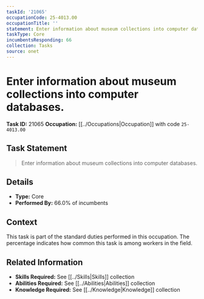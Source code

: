 ```yaml
---
taskId: '21065'
occupationCode: 25-4013.00
occupationTitle: ''
statement: Enter information about museum collections into computer databases.
taskType: Core
incumbentsResponding: 66
collection: Tasks
source: onet
---
```

# Enter information about museum collections into computer databases.

**Task ID:** 21065
**Occupation:** [[../Occupations|Occupation]] with code `25-4013.00`

## Task Statement

> Enter information about museum collections into computer databases.

## Details

- **Type:** Core
- **Performed By:** 66.0% of incumbents

## Context

This task is part of the standard duties performed in this occupation. The percentage indicates how common this task is among workers in the field.

## Related Information

- **Skills Required:** See [[../Skills|Skills]] collection
- **Abilities Required:** See [[../Abilities|Abilities]] collection
- **Knowledge Required:** See [[../Knowledge|Knowledge]] collection
